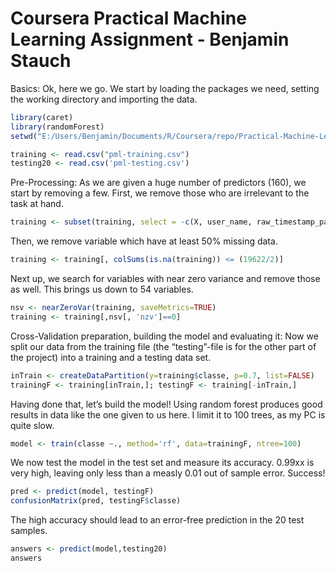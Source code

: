 Coursera Practical Machine Learning Assignment - Benjamin Stauch
========================================================
Basics:
Ok, here we go. We start by loading the packages we need, setting the working directory and importing the data.
```r
library(caret)
library(randomForest)
setwd("E:/Users/Benjamin/Documents/R/Coursera/repo/Practical-Machine-Learning-Course")

training <- read.csv("pml-training.csv")
testing20 <- read.csv('pml-testing.csv')
```

Pre-Processing:
As we are given a huge number of predictors (160), we start by removing a few. First, we remove those who are irrelevant to the task at hand.
```r
training <- subset(training, select = -c(X, user_name, raw_timestamp_part_1, raw_timestamp_part_2, cvtd_timestamp))
```
Then, we remove variable which have at least 50% missing data.
```r
training <- training[, colSums(is.na(training)) <= (19622/2)]
```
Next up, we search for variables with near zero variance and remove those as well. This brings us down to 54 variables.
```r
nsv <- nearZeroVar(training, saveMetrics=TRUE)
training <- training[,nsv[, 'nzv']==0]
```

Cross-Validation preparation, building the model and evaluating it:
Now we split our data from the training file (the "testing"-file is for the other part of the project) into a training and a testing data set.
```r
inTrain <- createDataPartition(y=training$classe, p=0.7, list=FALSE)
trainingF <- training[inTrain,]; testingF <- training[-inTrain,]
```
Having done that, let's build the model! Using random forest produces good results in data like the one given to us here. I limit it to 100 trees, as my PC is quite slow.
```r
model <- train(classe ~., method='rf', data=trainingF, ntree=100)
```
We now test the model in the test set and measure its accuracy. 0.99xx is very high, leaving only less than a measly 0.01 out of sample error. Success!
```r
pred <- predict(model, testingF)
confusionMatrix(pred, testingF$classe)
```
The high accuracy should lead to an error-free prediction in the 20 test samples.
```r
answers <- predict(model,testing20)
answers
```



